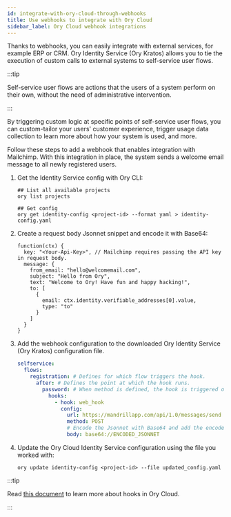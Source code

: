 ```yaml
---
id: integrate-with-ory-cloud-through-webhooks
title: Use webhooks to integrate with Ory Cloud
sidebar_label: Ory Cloud webhook integrations
---
```


Thanks to webhooks, you can easily integrate with external services, for example ERP or CRM. Ory Identity Service (Ory Kratos) allows
you to tie the execution of custom calls to external systems to self-service user flows. 

:::tip

Self-service user flows are actions that the users of a system perform on their own, without the need of administrative intervention.

:::

By triggering custom logic at specific points of self-service user flows, you can custom-tailor your users' customer experience, 
trigger usage data collection to learn more about how your system is used, and more. 

Follow these steps to add a webhook that enables integration with Mailchimp. With this integration in place, the system sends a welcome
email message to all newly registered users. 


1. Get the Identity Service config with Ory CLI:

   ```shell
   ## List all available projects
   ory list projects

   ## Get config
   ory get identity-config <project-id> --format yaml > identity-config.yaml
   ```

2. Create a request body Jsonnet snippet and encode it with Base64: 
   
    ```jsonnet title="Mailchimp request body"
    function(ctx) {
      key: "<Your-Api-Key>", // Mailchimp requires passing the API key in request body.
      message: {
        from_email: "hello@welcomemail.com",
        subject: "Hello from Ory",
        text: "Welcome to Ory! Have fun and happy hacking!",
        to: [
          {
            email: ctx.identity.verifiable_addresses[0].value,
            type: "to"
          }
        ]
      }
    }
    ```

3. Add the webhook configuration to the downloaded Ory Identity Service (Ory Kratos) configuration file. 

    ```yaml title="identity-config.yaml"
    selfservice:
      flows:
        registration: # Defines for which flow triggers the hook.
          after: # Defines the point at which the hook runs.
            password: # When method is defined, the hook is triggered only for this particular method and flow.
              hooks:
                - hook: web_hook
                  config:
                    url: https://mandrillapp.com/api/1.0/messages/send
                    method: POST
                    # Encode the Jsonnet with Base64 and add the encoded string to 'body'.
                    body: base64://ENCODED_JSONNET
      ```


4. Update the Ory Cloud Identity Service configuration using the file you worked with:

   ```shell
   ory update identity-config <project-id> --file updated_config.yaml
   ```

:::tip

Read [this document](../kratos/hooks/configure-hooks) to learn more about hooks in Ory Cloud. 

:::